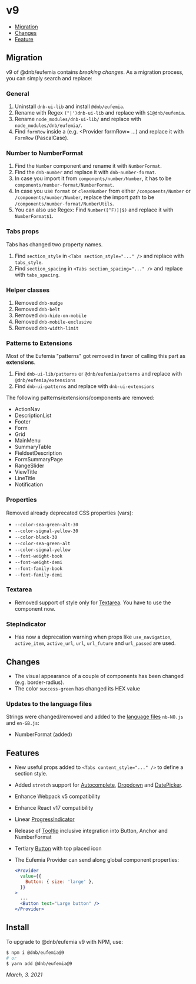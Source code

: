 # v9

- [Migration](#migration)
- [Changes](#changes)
- [Feature](#features)

## Migration

v9 of @dnb/eufemia contains _breaking changes_. As a migration process, you can simply search and replace:

### General

1. Uninstall `dnb-ui-lib` and install `@dnb/eufemia`.
1. Rename with Regex `("|')dnb-ui-lib` and replace with `$1@dnb/eufemia`.
1. Rename `node_modules/dnb-ui-lib/` and replace with `node_modules/dnb/eufemia/`.
1. Find `formRow` inside a (e.g. \<Provider formRow= ...) and replace it with `FormRow` (PascalCase).

### Number to NumberFormat

1. Find the `Number` component and rename it with `NumberFormat`.
1. Find the `dnb-number` and replace it with `dnb-number-format`.
1. In case you import it from `components/number/Number`, it has to be `components/number-format/NumberFormat`.
1. In case you use `format` or `cleanNumber` from either `/components/Number` or `/components/number/Number`, replace the import path to be `/components/number-format/NumberUtils`.
1. You can also use Regex: Find `Number([^F)]|$)` and replace it with `NumberFormat$1`.

### Tabs props

Tabs has changed two property names.

1. Find `section_style` in `<Tabs section_style="..." />` and replace with `tabs_style`.
1. Find `section_spacing` in `<Tabs section_spacing="..." />` and replace with `tabs_spacing`.

### Helper classes

1. Removed `dnb-nudge`
1. Removed `dnb-belt`
1. Removed `dnb-hide-on-mobile`
1. Removed `dnb-mobile-exclusive`
1. Removed `dnb-width-limit`

### Patterns to Extensions

Most of the Eufemia "patterns" got removed in favor of calling this part as **extensions**.

1. Find `dnb-ui-lib/patterns` or `@dnb/eufemia/patterns` and replace with `@dnb/eufemia/extensions`
1. Find `dnb-ui-patterns` and replace with `dnb-ui-extensions`

The following patterns/extensions/components are removed:

- ActionNav
- DescriptionList
- Footer
- Form
- Grid
- MainMenu
- SummaryTable
- FieldsetDescription
- FormSummaryPage
- RangeSlider
- ViewTitle
- LineTitle
- Notification

### Properties

Removed already deprecated CSS properties (vars):

- `--color-sea-green-alt-30`
- `--color-signal-yellow-30`
- `--color-black-30`
- `--color-sea-green-alt`
- `--color-signal-yellow`
- `--font-weight-book`
- `--font-weight-demi`
- `--font-family-book`
- `--font-family-demi`

### Textarea

- Removed support of style only for [Textarea](/uilib/components/textarea). You have to use the component now.

### StepIndicator

- Has now a deprecation warning when props like `use_navigation`, `active_item`, `active_url`, `url`, `url_future` and `url_passed` are used.

## Changes

- The visual appearance of a couple of components has been changed (e.g. border-radius).
- The color `success-green` has changed its HEX value

### Updates to the language files

Strings were changed/removed and added to the [language files](/uilib/usage/customisation/localization) `nb-NO.js` and `en-GB.js`:

- NumberFormat (added)

## Features

- New useful props added to `<Tabs content_style="..." />` to define a section style.
- Added `stretch` support for [Autocomplete](/uilib/components/autocomplete), [Dropdown](/uilib/components/dropdown) and [DatePicker](/uilib/components/date-picker).
- Enhance Webpack v5 compatibility
- Enhance React v17 compatibility
- Linear [ProgressIndicator](/uilib/components/progress-indicator)
- Release of [Tooltip](/uilib/components/tooltip) inclusive integration into Button, Anchor and NumberFormat
- Tertiary [Button](/uilib/components/button#tertiary-button) with top placed icon
- The Eufemia Provider can send along global component properties:

  ```jsx
  <Provider
    value={{
      Button: { size: 'large' },
    }}
  >
    ...
    <Button text="Large button" />
  </Provider>
  ```

## Install

To upgrade to @dnb/eufemia v9 with NPM, use:

```bash
$ npm i @dnb/eufemia@9
# or
$ yarn add @dnb/eufemia@9
```

_March, 3. 2021_
